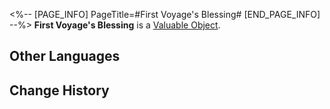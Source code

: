 <%-- [PAGE_INFO]
PageTitle=#First Voyage's Blessing#
[END_PAGE_INFO] --%>
{{Item Infobox
|id          = 801
|image       = Item First Voyage's Blessing.png
|type        = Valuable Object
|invCategory = Valuables
|rarity      = 5
|effect      = 
|description = A blessing offered to those starting their journey.
}}
{{Description|May you embrace the skies and give the greetings of your first voyage to the endless starry seas.<br />May you cross the snowstorm and ignite an eternal flame at the end of the frigid winter.<br />The footsteps you leave behind will one day become a road upon which stars would shine.}}
'''First Voyage's Blessing''' is a [[Valuable Object]].

==Other Languages==
{{Other Languages
|en   = First Voyage's Blessing
|zhs  = 启行的祝福
|zht  = 啟行的祝福
|ja   = 啓行の祝福
|ko   = 출행의 축복
|es   = Bendición del primer viaje
|fr   = Bénédiction du premier voyage
|ru   = Благословение начала пути
|th   = First Voyage's Blessing
|vi   = Chúc Phúc Khởi Hành
|de   = Segen der ersten Reise
|id   = First Voyage's Blessing
|pt   = Bênção de Primeira Viagem
}}

==Change History==
{{Change History|2.0}}